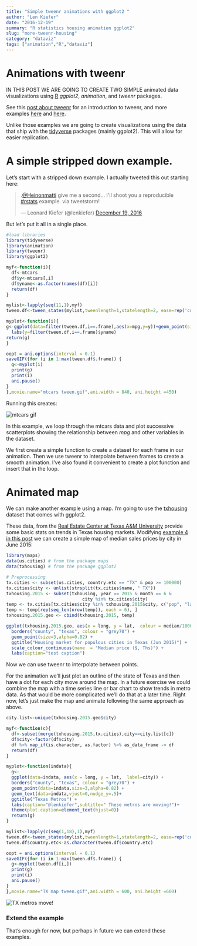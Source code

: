 ```yaml
---
title: "Simple tweenr animations with ggplot2 "
author: "Len Kiefer"
date: "2016-12-19"
summary: "R statistics housing animation ggplot2"
slug: "more-tweenr-housing"
category: "dataviz"
tags: ["animation","R","dataviz"]
---
```

# Animations with tweenr

IN THIS POST WE ARE GOING TO CREATE TWO SIMPLE animated data visualizations using [R](https://www.r-project.org/) *ggplot2*, *animation*, and *tweenr* packages.

See this [post about tweenr](../../../../2016/05/29/improving-R-animated-gifs-with-tweenr ) for an introduction to tweenr, and more examples [here](../../../../2016/05/30/more-tweenr-animations ) and [here](../../../../2016/06/26/week-in-review ). 

Unlike those examples we are going to create visualizations using the data that ship with the [tidyverse](https://blog.rstudio.org/2016/09/15/tidyverse-1-0-0/) packages (mainly ggplot2).  This will allow for easier replication.

# A simple stripped down example.

Let's start with a stripped down example. I actually tweeted this out starting here:

<blockquote class="twitter-tweet" data-lang="en"><p lang="en" dir="ltr">.<a href="https://twitter.com/Heinonmatti">@Heinonmatti</a> give me a second... I&#39;ll shoot you a reproducible <a href="https://twitter.com/hashtag/rstats?src=hash">#rstats</a> example. via tweetstorm!</p>&mdash; Leonard Kiefer (@lenkiefer) <a href="https://twitter.com/lenkiefer/status/810997043716038656">December 19, 2016</a></blockquote>
<script async src="//platform.twitter.com/widgets.js" charset="utf-8"></script>

But let's put it all in a single place.

``` r
#load libraries
library(tidyverse)
library(animation)
library(tweenr)
library(ggplot2)

myf<-function(i){
  df<-mtcars
  df$y<-mtcars[,i]
  df$yname<-as.factor(names(df)[i])
  return(df)
}

mylist<-lapply(seq(11,1),myf)
tween.df<-tween_states(mylist,tweenlength=1,statelength=2, ease=rep('cubic-in-out',11), nframes=121)

myplot<-function(i){  
g<-ggplot(data=filter(tween.df,i==.frame),aes(x=mpg,y=y))+geom_point(size=3)+theme_bw()+
  labs(y=filter(tween.df,i==.frame)$yname)
return(g)
}

oopt = ani.options(interval = 0.1)
saveGIF({for (i in 1:max(tween.df$.frame)) {
  g<-myplot(i)
  print(g)
  print(i)
  ani.pause()
}
},movie.name="mtcars tween.gif",ani.width = 840, ani.height =450)

```

Running this creates:

<img src="{{ site.url }}/img/charts_dec_19_2016/mtcars tween.gif" alt="mtcars gif"/>

In this example, we loop through the mtcars data and plot successive scatterplots showing the relationship between *mpg* and other variables in the dataset.

We first create a simple function to create a dataset for each frame in our animation. Then we use tweenr to interpolate between frames to create a smooth animation.  I've also found it convenient to create a plot function and insert that in the loop.

# Animated map

We can make another example using a map.  I'm going to use the [txhousing](https://github.com/tidyverse/ggplot2/blob/master/data-raw/tx-housing.R) dataset that comes with ggplot2.

These data, from the [Real Estate Center at Texas A&M University](https://www.recenter.tamu.edu/) provide some basic stats on trends in Texas housing markets.  Modifying [example 4 in this post](http://jcyhong.github.io/ggplot_demo.html) we can create a simple map of median sales prices by city in June 2015:

``` r
library(maps)
data(us.cities) # from the package maps
data(txhousing) # from the package ggplot2

# Preprocessing
tx.cities <- subset(us.cities, country.etc == "TX" & pop >= 100000)
tx.cities$city <- unlist(strsplit(tx.cities$name, " TX"))
txhousing.2015 <- subset(txhousing, year == 2015 & month == 6 &
                             city %in% tx.cities$city)
temp <- tx.cities[tx.cities$city %in% txhousing.2015$city, c("pop", "lat", "long")]
temp <- temp[rep(seq_len(nrow(temp)), each = 6), ]
txhousing.2015.geo <- cbind(txhousing.2015, temp)

ggplot(txhousing.2015.geo, aes(x = long, y = lat,  colour = median/1000)) +
  borders("county", "texas", colour = "grey70") + 
  geom_point(size=3,alpha=0.82) + 
  ggtitle("Housing market for populous cities in Texas (Jun 2015)") +
  scale_colour_continuous(name  = "Median price ($, Ths)") +
  labs(caption="test caption")
```

Now we can use tweenr to interpolate between points.

For the animation we'll just plot an outline of the state of Texas and then have a dot for each city move around the map. In a future exercise we could combine the map with a time series line or bar chart to show trends in metro data.  As that would be more complicated we'll do that at a later time.  Right now, let's just make the map and animate following the same approach as above.


``` r
city.list<-unique(txhousing.2015.geo$city)

myf<-function(c){
  df<-subset(merge(txhousing.2015,tx.cities),city==city.list[c])
  df$city<-factor(df$city)
  df %>% map_if(is.character, as.factor) %>% as_data_frame -> df
  return(df)
}

myplot<-function(indata){  
  g<-
  ggplot(data=indata, aes(x = long, y = lat,  label=city)) +
  borders("county", "texas", colour = "grey70") + 
  geom_point(data=indata,size=3,alpha=0.82) + 
  geom_text(data=indata,vjust=0,nudge_y=.5)+
  ggtitle("Texas Metros") +
  labs(caption="@lenkiefer",subtitle=" These metros are moving!")+
  theme(plot.caption=element_text(hjust=0))
  return(g)
}

mylist<-lapply(c(seq(1,18),1),myf)
tween.df<-tween_states(mylist,tweenlength=1,statelength=2, ease=rep('cubic-in-out',20), nframes=210)
tween.df$country.etc<-as.character(tween.df$country.etc)

oopt = ani.options(interval = 0.1)
saveGIF({for (i in 1:max(tween.df$.frame)) {
  g<-myplot(tween.df[i,])
  print(g)
  print(i)
  ani.pause()
}
},movie.name="TX map tween.gif",ani.width = 600, ani.height =600)

```

<img src="{{ site.url }}/img/charts_dec_19_2016/TX map tween.gif" alt="TX metros move!"/>

### Extend the example

That's enough for now, but perhaps in future we can extend these examples.
